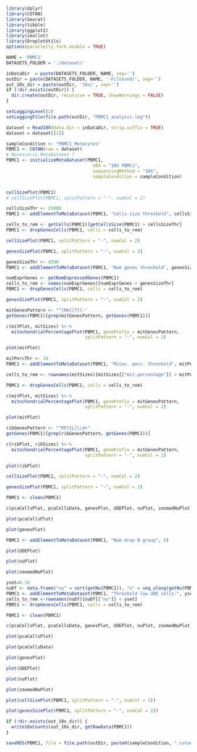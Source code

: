 ```r
library(dplyr)
library(COTAN)
library(Seurat)
library(tibble)
library(ggplot2)
library(zeallot)
library(DropletUtils)
options(parallelly.fork.enable = TRUE)

NAME = 'PBMC1'
DATASETS_FOLDER = './dataset/'

inDataDir  = paste(DATASETS_FOLDER, NAME, sep='')
outDir = paste(DATASETS_FOLDER, NAME, '-Filtered/', sep='')
out_10x_dir = paste(outDir, '10x/', sep='')
if (!dir.exists(outDir)) {
  dir.create(outDir, recursive = TRUE, showWarnings = FALSE)
}

setLoggingLevel(2)
setLoggingFile(file.path(outDir, "PBMC1_analysis.log"))
```

```r
dataset = Read10X(data.dir = inDataDir, strip.suffix = TRUE)
dataset = dataset[[1]]

sampleCondition <- "PBMC1_Monocytes"
PBMC1 <- COTAN(raw = dataset)
# Necessario MetaDataset ?
PBMC1 <- initializeMetaDataset(PBMC1,
                                 GEO = "10X PBMC1",
                                 sequencingMethod = "10X",
                                 sampleCondition = sampleCondition)


cellSizePlot(PBMC1)
# cellSizePlot(PBMC1, splitPattern = "-", numCol = 2)
```

```r
cellsSizeThr <- 25000
PBMC1 <- addElementToMetaDataset(PBMC1, "Cells size threshold", cellsSizeThr)

cells_to_rem <- getCells(PBMC1)[getCellsSize(PBMC1) > cellsSizeThr]
PBMC1 <- dropGenesCells(PBMC1, cells = cells_to_rem)

cellSizePlot(PBMC1, splitPattern = "-", numCol = 2)
```

```r
genesSizePlot(PBMC1, splitPattern = "-", numCol = 2)
```

```r
genesSizeThr <- 4500
PBMC1 <- addElementToMetaDataset(PBMC1, "Num genes threshold", genesSizeThr)

numExprGenes <- getNumExpressedGenes(PBMC1)
cells_to_rem <- names(numExprGenes)[numExprGenes > genesSizeThr]
PBMC1 <- dropGenesCells(PBMC1, cells = cells_to_rem)

genesSizePlot(PBMC1, splitPattern = "-", numCol = 2)
```

```r
mitGenesPattern <- "^[Mm][Tt]-"
getGenes(PBMC1)[grep(mitGenesPattern, getGenes(PBMC1))]
```

```r
c(mitPlot, mitSizes) %<-%
  mitochondrialPercentagePlot(PBMC1, genePrefix = mitGenesPattern,
                              splitPattern = "-", numCol = 2)

plot(mitPlot)
```

```r
mitPercThr <- 10
PBMC1 <- addElementToMetaDataset(PBMC1, "Mitoc. perc. threshold", mitPercThr)

cells_to_rem <- rownames(mitSizes)[mitSizes[["mit.percentage"]] > mitPercThr]

PBMC1 <- dropGenesCells(PBMC1, cells = cells_to_rem)

c(mitPlot, mitSizes) %<-%
  mitochondrialPercentagePlot(PBMC1, genePrefix = mitGenesPattern,
                              splitPattern = "-", numCol = 2)

plot(mitPlot)
```

```r
ribGenesPattern <- "^RP[SL]\\d+"
getGenes(PBMC1)[grep(ribGenesPattern, getGenes(PBMC1))]
```

```r
c(ribPlot, ribSizes) %<-%
  mitochondrialPercentagePlot(PBMC1, genePrefix = mitGenesPattern,
                              splitPattern = "-", numCol = 2)

plot(ribPlot)
```

```r
cellSizePlot(PBMC1, splitPattern = "-", numCol = 2)
```

```r
genesSizePlot(PBMC1, splitPattern = "-", numCol = 2)
```

```r
PBMC1 <- clean(PBMC1)

c(pcaCellsPlot, pcaCellsData, genesPlot, UDEPlot, nuPlot, zoomedNuPlot) %<-% cleanPlots(PBMC1)

plot(pcaCellsPlot)
```

```r
plot(genesPlot)
```

```r
PBMC1 <- addElementToMetaDataset(PBMC1, "Num drop B group", 0)
```

```r
plot(UDEPlot)
```

```r
plot(nuPlot)
```

```r
plot(zoomedNuPlot)  
```

```r
yset=0.16
nuDf <- data.frame("nu" = sort(getNu(PBMC1)), "n" = seq_along(getNu(PBMC1)))
PBMC1 <- addElementToMetaDataset(PBMC1, "Threshold low UDE cells:", yset)
cells_to_rem <-rownames(nuDf)[nuDf[["nu"]] < yset]
PBMC1 <- dropGenesCells(PBMC1, cells = cells_to_rem)
```

```r
PBMC1 <- clean(PBMC1)

c(pcaCellsPlot, pcaCellsData, genesPlot, UDEPlot, nuPlot, zoomedNuPlot) %<-% cleanPlots(PBMC1)

plot(pcaCellsPlot)
```

```r
plot(pcaCellsData)
```

```r
plot(genesPlot)
```

```r
plot(UDEPlot)
```

```r
plot(nuPlot)
```

```r
plot(zoomedNuPlot)
```


```r
plot(cellSizePlot(PBMC1, splitPattern = "-", numCol = 2))
```

```r
plot(genesSizePlot(PBMC1, splitPattern = "-", numCol = 2))
```

```r
if (!dir.exists(out_10x_dir)) {
  write10xCounts(out_10x_dir, getRawData(PBMC1))
}
```

```r
saveRDS(PBMC1, file = file.path(outDir, paste0(sampleCondition, ".cotan.RDS")))
```